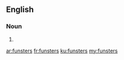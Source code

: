 ==English==

===Noun===
{{head|en}}

# {{plural of|funster}}

[[ar:funsters]]
[[fr:funsters]]
[[ku:funsters]]
[[my:funsters]]